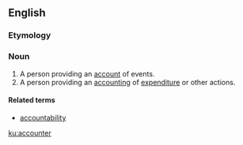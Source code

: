 ==English==

===Etymology===
{{suffix|account|er|id2=agent noun|lang=en}}

===Noun===
{{en-noun}}

# A person providing an [[account]] of events.
# A person providing an [[accounting]] of [[expenditure]] or other actions.

====Related terms====
* [[accountability]]

[[ku:accounter]]